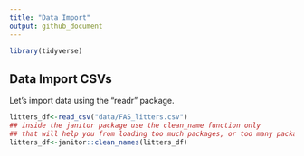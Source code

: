 ```yaml
---
title: "Data Import"
output: github_document
---
```


```r
library(tidyverse)
```

## Data Import CSVs

Let's import data using the "readr" package.

```r
litters_df<-read_csv("data/FAS_litters.csv")
## inside the janitor package use the clean_name function only
## that will help you from loading too much packages, or too many package with same function
litters_df<-janitor::clean_names(litters_df)
```